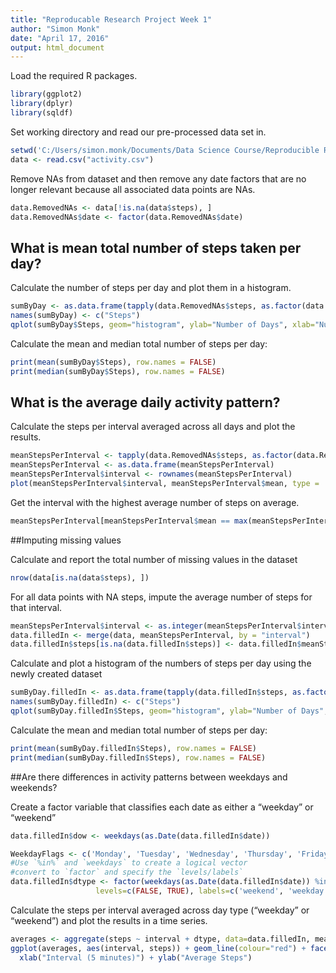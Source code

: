 ```yaml
---
title: "Reproducable Research Project Week 1"
author: "Simon Monk"
date: "April 17, 2016"
output: html_document
---
```


Load the required R packages.

```r
library(ggplot2)
library(dplyr)
library(sqldf)
```

Set working directory and read our pre-processed data set in.

```r
setwd('C:/Users/simon.monk/Documents/Data Science Course/Reproducible Research')
data <- read.csv("activity.csv")
```

Remove NAs from dataset and then remove any date factors that are no longer relevant because all associated data points are NAs.

```r
data.RemovedNAs <- data[!is.na(data$steps), ]
data.RemovedNAs$date <- factor(data.RemovedNAs$date)
```

## What is mean total number of steps taken per day?

Calculate the number of steps per day and plot them in a histogram.
```r

sumByDay <- as.data.frame(tapply(data.RemovedNAs$steps, as.factor(data.RemovedNAs$date), sum))
names(sumByDay) <- c("Steps")
qplot(sumByDay$Steps, geom="histogram", ylab="Number of Days", xlab="Number of Steps", binwidth = 500)


```

Calculate the mean and median total number of steps per day:

```r
print(mean(sumByDay$Steps), row.names = FALSE)
print(median(sumByDay$Steps), row.names = FALSE)

```

## What is the average daily activity pattern?

Calculate the steps per interval averaged across all days and plot the results.
```r
meanStepsPerInterval <- tapply(data.RemovedNAs$steps, as.factor(data.RemovedNAs$interval), mean)
meanStepsPerInterval <- as.data.frame(meanStepsPerInterval)
meanStepsPerInterval$interval <- rownames(meanStepsPerInterval)
plot(meanStepsPerInterval$interval, meanStepsPerInterval$mean, type = 'l', ylab = "Mean Steps", xlab = "Interval")
```

Get the interval with the highest average number of steps on average.
```r
meanStepsPerInterval[meanStepsPerInterval$mean == max(meanStepsPerInterval$mean), ][1]
```

##Imputing missing values

Calculate and report the total number of missing values in the dataset 
```r
nrow(data[is.na(data$steps), ])
```

For all data points with NA steps, impute the average number of steps for that interval.
```r
meanStepsPerInterval$interval <- as.integer(meanStepsPerInterval$interval)
data.filledIn <- merge(data, meanStepsPerInterval, by = "interval")
data.filledIn$steps[is.na(data.filledIn$steps)] <- data.filledIn$meanStepsPerInterval[is.na(data.filledIn$steps)]
```

Calculate and plot a histogram of the numbers of steps per day using the newly created dataset
```r
sumByDay.filledIn <- as.data.frame(tapply(data.filledIn$steps, as.factor(data.filledIn$date), sum))
names(sumByDay.filledIn) <- c("Steps")
qplot(sumByDay.filledIn$Steps, geom="histogram", ylab="Number of Days", xlab="Number of Steps", binwidth = 500)
```

Calculate the mean and median total number of steps per day:
```r
print(mean(sumByDay.filledIn$Steps), row.names = FALSE)
print(median(sumByDay.filledIn$Steps), row.names = FALSE)
```

##Are there differences in activity patterns between weekdays and weekends?

Create a factor variable that classifies each date as either a "weekday" or "weekend"
```r
data.filledIn$dow <- weekdays(as.Date(data.filledIn$date))

WeekdayFlags <- c('Monday', 'Tuesday', 'Wednesday', 'Thursday', 'Friday')
#Use `%in%` and `weekdays` to create a logical vector
#convert to `factor` and specify the `levels/labels`
data.filledIn$dtype <- factor(weekdays(as.Date(data.filledIn$date)) %in% WeekdayFlags, 
                   levels=c(FALSE, TRUE), labels=c('weekend', 'weekday'))
```

Calculate the steps per interval averaged across day type ("weekday" or "weekend") and plot the results in a time series.
```r
averages <- aggregate(steps ~ interval + dtype, data=data.filledIn, mean)
ggplot(averages, aes(interval, steps)) + geom_line(colour="red") + facet_grid(dtype ~ .) +
  xlab("Interval (5 minutes)") + ylab("Average Steps")
```
